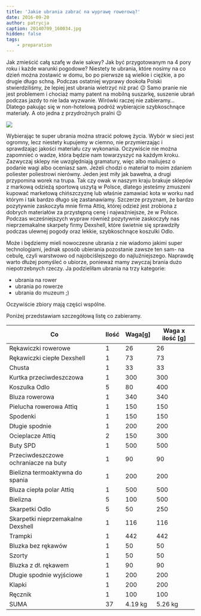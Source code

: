 ```yaml
---
title: 'Jakie ubrania zabrać na wyprawę rowerową?'
date: 2016-09-20
author: patrycja
caption: 20140709_160034.jpg
hidden: false
tags: 
    - preparation
---
```


Jak zmieścić całą szafę w dwie sakwy? Jak być przygotowanym na 4 pory roku i każde warunki pogodowe? Niestety te ubrania, które nosimy na co dzień można zostawić w domu, bo po pierwsze są wielkie i ciężkie, a po drugie długo schną. Podczas ostatniej wyprawy dookoła Polski stwierdziliśmy, że lepiej jest ubrania wietrzyć niż prać 😉 Samo pranie nie jest problemem i chociaż mamy patent na mobilną suszarkę, suszenie ubrań podczas jazdy to nie lada wyzwanie. Wirówki raczej nie zabieramy… Dlatego pakując się w non-hotelową podróż wybierajcie szybkoschnące materiały. 
A oto jedna z przydrożnych pralni 😉 

![](./20140709_160034.jpg)

Wybierając te super ubrania można stracić połowę życia. Wybór w sieci jest ogromny, lecz niestety kupujemy w ciemno, nie przymierzając i sprawdzając jakości materiału czy wykonania. Oczywiście nie można zapomnieć o wadze, która będzie nam towarzyszyć na każdym kroku. Zazwyczaj sklepy nie uwzględniają gramatury, więc albo mailujesz o podanie wagi albo oceniasz sam. Jeżeli chodzi o materiał to moim zdaniem poliester poliestrowi nierówny. Jeden jest miły jak bawełna, a drugi przypomina worek na trupa. Tak czy owak w naszym kraju brakuje sklepów z markową odzieżą sportową uszytą w Polsce, dlatego jesteśmy zmuszeni kupować marketową chińszczyznę lub właśnie zamawiać kota w worku nad którym i tak bardzo długo się zastanawiamy. Szczerze przyznam, że bardzo pozytywnie zaskoczyła mnie firma Attiq, której odzież jest zrobiona z dobrych materiałów za przystępną cenę i najważniejsze, że w Polsce. Podczas wcześniejszych wypraw również pozytywnie zaskoczyły nas nieprzemakalne skarpety firmy Dexshell, które świetnie się sprawdziły podczas ulewnej pogody oraz lekkie, szybkoschnące koszulki Odlo.

Może i będziemy mieli nowoczesne ubrania z nie wiadomo jakimi super technologiami, jednak sposób ubierania pozostanie zawsze ten sam- na cebulę, czyli warstwowo od najobciślejszego do najluźniejszego. Naprawdę warto dłużej pomyśleć o ubiorze, ponieważ mamy zwyczaj brania dużo niepotrzebnych rzeczy. Ja podzieliłam ubrania na trzy kategorie: 

* ubrania na rower
* ubrania po rowerze
* ubrania do muzeum ;)

Oczywiście zbiory mają części wspólne.

Poniżej przedstawiam szczegółową listę co zabieramy.

| Co                                   | Ilość  | Waga[g] | Waga x ilość [g] |
|--------------------------------------|--------|---------|------------------|
| Rękawiczki rowerowe                  | 1      | 26      | 26               |
| Rękawiczki ciepłe Dexshell           | 1      | 73      | 73               |
| Chusta                               | 1      | 33      | 33               |
| Kurtka przeciwdeszczowa              | 1      | 300     | 300              |
| Koszulka Odlo                        | 5      | 80      | 400              |
| Bluza rowerowa                       | 1      | 340     | 340              |
| Pielucha rowerowa Attiq              | 1      | 150     | 150              |
| Spodenki                             | 1      | 150     | 150              |
| Długie spodnie                       | 1      | 200     | 200              |
| Ocieplacze Attiq                     | 2      | 150     | 300              |
| Buty SPD                             | 1      | 500     | 500              |
| Przeciwdeszczowe ochraniacze na buty | 1      | 90      | 90               |
| Bielizna termoaktywna do spania      | 1      | 200     | 200              |
| Bluza ciepła polar Attiq             | 1      | 500     | 500              |
| Bielizna                             | 5      | 100     | 500              |
| Skarpetki Odlo                       | 5      | 50      | 250              |
| Skarpetki nieprzemakalne Dexshell    | 1      | 116     | 116              |
| Trampki                              | 1      | 442     | 442              |
| Bluzka bez rękawów                   | 1      | 50      | 50               |
| Szorty                               | 1      | 50      | 50               |
| Bluzka z dł. rękawem                 | 1      | 90      | 90               |
| Długie spodnie wyjściowe             | 1      | 200     | 200              |
| Klapki                               | 1      | 200     | 200              |
| Ręcznik                              | 1      | 100     | 100              |
| SUMA                                 | 37     | 4.19 kg | 5.26 kg          |